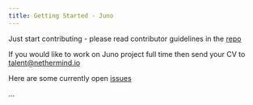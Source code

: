 ```yaml
---
title: Getting Started - Juno
---
```


Just start contributing - please read contributor guidelines in the [repo](https://github.com/NethermindEth/juno)

If you would like to work on Juno project full time then send your CV to talent@nethermind.io

Here are some currently open [issues](https://github.com/NethermindEth/juno/issues)

...
